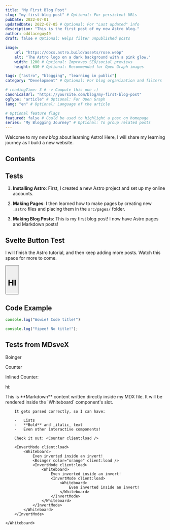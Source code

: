 ```yaml
---
title: "My First Blog Post"
slug: "my-first-blog-post" # Optional: For persistent URLs
pubDate: 2022-07-01
updatedDate: 2022-07-05 # Optional: For "Last updated" info
description: "This is the first post of my new Astro blog."
author: oddlaceguy49
draft: false # Optional: Helps filter unpublished posts

image:
    url: "https://docs.astro.build/assets/rose.webp"
    alt: "The Astro logo on a dark background with a pink glow."
    width: 1200 # Optional: Improves SEO/social previews
    height: 630 # Optional: Recommended for Open Graph images

tags: ["astro", "blogging", "learning in public"]
category: "Development" # Optional: For blog organization and filters

# readingTime: 3 # -> Compute this one :)
canonicalUrl: "https://yoursite.com/blog/my-first-blog-post"
ogType: "article" # Optional: For Open Graph
lang: "en" # Optional: Language of the article

# Optional feature flags
featured: false # Could be used to highlight a post on homepage
series: "My Blogging Journey" # Optional: To group related posts
---
```



Welcome to my _new blog_ about learning Astro! Here, I will share my learning journey as I build a new website.

## Contents

## Tests

1. **Installing Astro**: First, I created a new Astro project and set up my online accounts.

2. **Making Pages**: I then learned how to make pages by creating new `.astro` files and placing them in the `src/pages/` folder.

3. **Making Blog Posts**: This is my first blog post! I now have Astro pages and Markdown posts!

## Svelte Button Test

I will finish the Astro tutorial, and then keep adding more posts. Watch this space for more to come.

<Button class="w-auto h-auto" client:load>
    <h1 class="m-0">HI</h1>
</Button>

## Code Example

```typescript:lib/mdx.ts
console.log("Wowie! Code title!")
```

```js
console.log("Yipee! No title!");
```

## Tests from MDsveX

Boinger

<Boinger color="orange" client:load />

Counter

<Counter class="h-10" client:load />

<p>
    <span class="inline-flex items-center gap-x-2">
        <span>Inlined Counter:</span>
        <Counter client:load />
    </span>
</p>

hi: <Counter client:load />

<Whiteboard>
    <Counter />
</Whiteboard>

<InvertMode client:load>
    <Whiteboard>
        <Counter style="--primary: oklch(0.86 0.22 85.87);" client:load/>
        This is **Markdown** content written directly inside my MDX file. It will be rendered inside the `Whiteboard` component's slot.

        It gets parsed correctly, so I can have:

        -   Lists
        -   **Bold** and _italic_ text
        -   Even other interactive components!

        Check it out: <Counter client:load />

        <InvertMode client:load>
            <Whiteboard>
                Even inverted inside an invert!
                <Boinger color="orange" client:load />
                <InvertMode client:load>
                    <Whiteboard>
                        Even inverted inside an invert!
                        <InvertMode client:load>
                            <Whiteboard>
                                Even inverted inside an invert!
                            </Whiteboard>
                        </InvertMode>
                    </Whiteboard>
                </InvertMode>
            </Whiteboard>
        </InvertMode>

    </Whiteboard>
</InvertMode>
